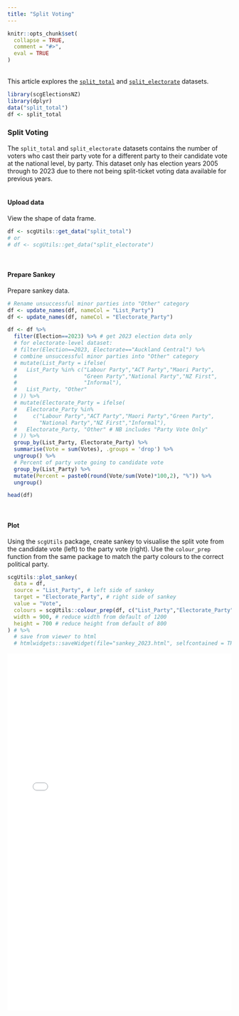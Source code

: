 ```yaml
---
title: "Split Voting"
---
```

```{=html}
<style>
  .content p {
    margin-top: 30px !important;
  }

  details {
    margin-bottom: 40px;
  }
</style>
```
```r
knitr::opts_chunk$set(
  collapse = TRUE,
  comment = "#>",
  eval = TRUE
)
```
<br>
This article explores the [`split_total`](https://sarahcgall.github.io/scgElectionsNZ/reference/split_total.html) and [`split_electorate`](https://sarahcgall.github.io/scgElectionsNZ/reference/split_electorate.html) datasets.
<br>

```r
library(scgElectionsNZ)
library(dplyr)
data("split_total")
df <- split_total
```
### Split Voting
The `split_total` and `split_electorate` datasets contains the number of voters who cast their party vote for a different party to their candidate vote at the national level, by party. This dataset only has election years 2005 through to 2023 due to there not being split-ticket voting data available for previous years.
<br>
<br>

#### Upload data
View the shape of data frame.
```r
df <- scgUtils::get_data("split_total")
# or
# df <- scgUtils::get_data("split_electorate")
```
<br>

#### Prepare Sankey
Prepare sankey data.
```r
# Rename unsuccessful minor parties into "Other" category
df <- update_names(df, nameCol = "List_Party")
df <- update_names(df, nameCol = "Electorate_Party")

df <- df %>%
  filter(Election==2023) %>% # get 2023 election data only
  # for electorate-level dataset:
  # filter(Election==2023, Electorate=="Auckland Central") %>%
  # combine unsuccessful minor parties into "Other" category
  # mutate(List_Party = ifelse(
  #   List_Party %in% c("Labour Party","ACT Party","Maori Party",
  #                     "Green Party","National Party","NZ First",
  #                     "Informal"),
  #   List_Party, "Other"
  # )) %>%
  # mutate(Electorate_Party = ifelse(
  #   Electorate_Party %in%
  #     c("Labour Party","ACT Party","Maori Party","Green Party",
  #       "National Party","NZ First","Informal"),
  #   Electorate_Party, "Other" # NB includes "Party Vote Only"
  # )) %>%
  group_by(List_Party, Electorate_Party) %>%
  summarise(Vote = sum(Votes), .groups = 'drop') %>%
  ungroup() %>%
  # Percent of party vote going to candidate vote
  group_by(List_Party) %>%
  mutate(Percent = paste0(round(Vote/sum(Vote)*100,2), "%")) %>%
  ungroup()

head(df)
```
<br>

#### Plot
Using the `scgUtils` package, create sankey to visualise the split vote from the candidate vote (left) to the party vote (right). Use the `colour_prep` function from the same package to match the party colours to the correct political party.
```r
scgUtils::plot_sankey(
  data = df,
  source = "List_Party", # left side of sankey
  target = "Electorate_Party", # right side of sankey
  value = "Vote",
  colours = scgUtils::colour_prep(df, c("List_Party","Electorate_Party"), pal_name = "polNZ"),
  width = 900, # reduce width from default of 1200
  height = 700 # reduce height from default of 800
) # %>%
  # save from viewer to html
  # htmlwidgets::saveWidget(file="sankey_2023.html", selfcontained = TRUE)
```
````{=html}
<iframe width="100%" height="800"
  src="img/sankey_2023.html"
  frameborder="0"
  allowfullscreen></iframe>
````
